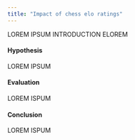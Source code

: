 ```yaml
---
title: "Impact of chess elo ratings"
---
```


LOREM IPSUM INTRODUCTION ELOREM

#### Hypothesis
LOREM IPSUM

#### Evaluation
LOREM ISPUM

#### Conclusion
LOREM ISPUM
